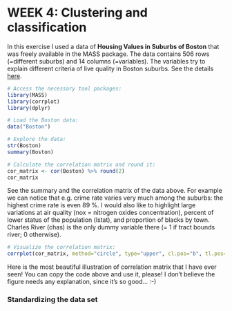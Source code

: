 # WEEK 4: Clustering and classification

In this exercise I used a data of **Housing Values in Suburbs of Boston** that was freely available in the MASS package. The data contains 506 rows (=different suburbs) and 14 columns (=variables). The variables try to explain different criteria of live quality in Boston suburbs. See the details [here](https://stat.ethz.ch/R-manual/R-devel/library/MASS/html/Boston.html). 

```r
# Access the necessary tool packages:
library(MASS)
library(corrplot)
library(dplyr)

# Load the Boston data:
data("Boston")

# Explore the data:
str(Boston)
summary(Boston)

# Calculate the correlation matrix and round it:
cor_matrix <- cor(Boston) %>% round(2)
cor_matrix
```

See the summary and the correlation matrix of the data above. For example we can notice that e.g. crime rate varies very much among the suburbs: the highest crime rate is even 89 %. I would also like to highlight large variations at air quality (nox = nitrogen oxides concentration), percent of lower status of the population (lstat), and proportion of blacks by town. Charles River (chas) is the only dummy variable there (= 1 if tract bounds river; 0 otherwise).

```r
# Visualize the correlation matrix:
corrplot(cor_matrix, method="circle", type="upper", cl.pos="b", tl.pos="d", tl.cex=0.6)
```

Here is the most beautiful illustration of correlation matrix that I have ever seen! You can copy the code above and use it, please! I don't believe the figure needs any explanation, since it's so good... :-)

### Standardizing the data set





